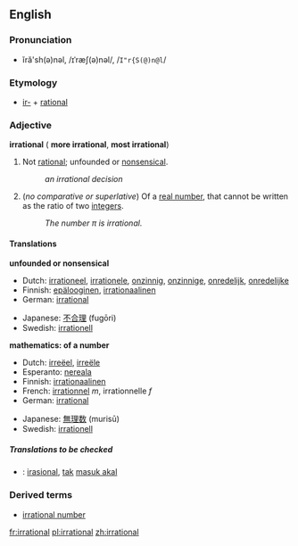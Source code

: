==English==

===Pronunciation===
*ĭră'sh(ə)nəl, /ɪˈræʃ(ə)nəl/, /<tt>I"r{S(@)n@l</tt>/

===Etymology===
*[[ir-]] + [[rational]]

===Adjective===
'''irrational''' ({{compar}} '''more irrational''', {{superl}} '''most irrational''')

#Not [[rational]]; unfounded or [[nonsensical]].
#:''an irrational decision''
#{{mathematics}} (''no comparative or superlative'') Of a [[real number]], that cannot be written as the ratio of two [[integer]]s.
#:''The number &pi; is irrational.''

====Translations====

'''unfounded or nonsensical'''
{{top}}
*Dutch: [[irrationeel]], [[irrationele]], [[onzinnig]], [[onzinnige]], [[onredelijk]], [[onredelijke]]
*Finnish: [[epälooginen]], [[irrationaalinen]]
*German: [[irrational#German|irrational]]
{{mid}}
*Japanese: [[不合理]] (fugōri)
*Swedish: [[irrationell]]
{{bottom}}

'''mathematics: of a number'''
{{top}}
*Dutch: [[irreëel]], [[irreële]]
*Esperanto: [[nereala]]
*Finnish: [[irrationaalinen]]
*French: [[irrationnel]] ''m'', irrationnelle ''f''
*German: [[irrational#German|irrational]]
{{mid}}
*Japanese: [[無理数]] (murisū)
*Swedish: [[irrationell]]
{{bottom}}

=====Translations to be checked=====
<!--Remove this section once all of the translations below have been moved into the tables above.-->
{{checktrans}}
*{{ttbc|Indonesian}}: [[irasional]], [[tak]] [[masuk akal]]

===Derived terms===
*[[irrational number]]

[[fr:irrational]]
[[pl:irrational]]
[[zh:irrational]]